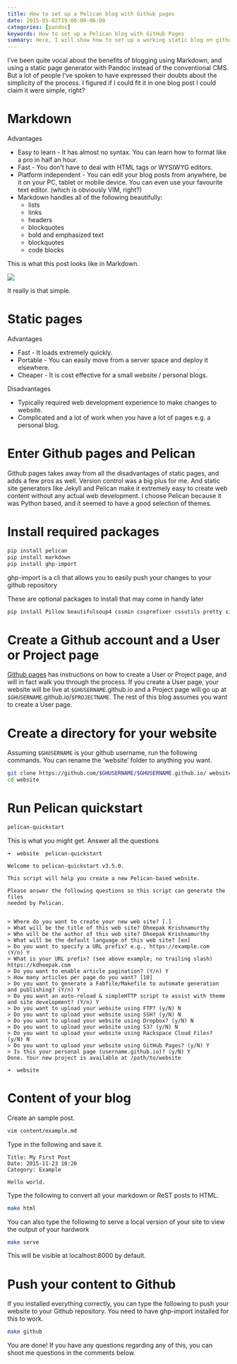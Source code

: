 ```yaml
---
title: How to set up a Pelican blog with Github pages
date: 2015-05-02T19:00:00-06:00
categories: [pandoc]
keywords: How to set up a Pelican blog with GitHub Pages
summary: Here, I will show how to set up a working static blog on github pages using Pelican. Pelican is a static site generator, written in Python ...
---
```


I've been quite vocal about the benefits of blogging using Markdown, and using a static page generator with Pandoc instead of the conventional CMS.
But a lot of people I've spoken to have expressed their doubts about the simplicity of the process.
I figured if I could fit it in one blog post I could claim it were simple, right?

# Markdown

Advantages

- Easy to learn - It has almost no syntax. You can learn how to format like a pro in half an hour.
- Fast - You don't have to deal with HTML tags or WYSIWYG editors.
- Platform independent - You can edit your blog posts from anywhere, be it on your PC, tablet or mobile device.
  You can even use your favourite text editor. (which is obviously VIM, right?)
- Markdown handles all of the following beautifully:
  - lists
  - links
  - headers
  - blockquotes
  - bold and emphasized text
  - blockquotes
  - code blocks

This is what this post looks like in Markdown.

![](markdown-example.png)

It really is that simple.

# Static pages

Advantages

- Fast - It loads extremely quickly.
- Portable - You can easily move from a server space and deploy it elsewhere.
- Cheaper - It is cost effective for a small website / personal blogs.

Disadvantages

- Typically required web development experience to make changes to website.
- Complicated and a lot of work when you have a lot of pages e.g. a personal blog.

# Enter Github pages and Pelican

Github pages takes away from all the disadvantages of static pages, and adds a few pros as well.
Version control was a big plus for me.
And static site generators like Jekyll and Pelican make it extremely easy to create web content without any actual web development.
I choose Pelican because it was Python based, and it seemed to have a good selection of themes.

# Install required packages

```bash
pip install pelican
pip install markdown
pip install ghp-import
```

ghp-import is a cli that allows you to easily push your changes to your github repository

These are optional packages to install that may come in handy later

```bash
pip install Pillow beautifulsoup4 cssmin cssprefixer cssutils pretty six smartypants typogrify webassets
```

# Create a Github account and a User or Project page

[Github pages](https://pages.github.com/) has instructions on how to create a User or Project page, and will in fact walk you through the process.
If you create a User page, your website will be live at `$GHUSERNAME`.github.io and a Project page will go up at `$GHUSERNAME`.github.io/`$PROJECTNAME`.
The rest of this blog assumes you want to create a User page.

# Create a directory for your website

Assuming `$GHUSERNAME` is your github username, run the following commands. You can rename the 'website' folder to anything you want.

```bash
git clone https://github.com/$GHUSERNAME/$GHUSERNAME.github.io/ website
cd website
```

# Run Pelican quickstart

```bash
pelican-quickstart
```

This is what you might get. Answer all the questions

    ➜  website  pelican-quickstart

    Welcome to pelican-quickstart v3.5.0.

    This script will help you create a new Pelican-based website.

    Please answer the following questions so this script can generate the files
    needed by Pelican.


    > Where do you want to create your new web site? [.]
    > What will be the title of this web site? Dheepak Krishnamurthy
    > Who will be the author of this web site? Dheepak Krishnamurthy
    > What will be the default language of this web site? [en]
    > Do you want to specify a URL prefix? e.g., https://example.com   (Y/n) Y
    > What is your URL prefix? (see above example; no trailing slash) https://kdheepak.com
    > Do you want to enable article pagination? (Y/n) Y
    > How many articles per page do you want? [10]
    > Do you want to generate a Fabfile/Makefile to automate generation and publishing? (Y/n) Y
    > Do you want an auto-reload & simpleHTTP script to assist with theme and site development? (Y/n) Y
    > Do you want to upload your website using FTP? (y/N) N
    > Do you want to upload your website using SSH? (y/N) N
    > Do you want to upload your website using Dropbox? (y/N) N
    > Do you want to upload your website using S3? (y/N) N
    > Do you want to upload your website using Rackspace Cloud Files? (y/N) N
    > Do you want to upload your website using GitHub Pages? (y/N) Y
    > Is this your personal page (username.github.io)? (y/N) Y
    Done. Your new project is available at /path/to/website

    ➜  website

# Content of your blog

Create an sample post.

```bash
vim content/example.md
```

Type in the following and save it.

    Title: My First Post
    Date: 2015-11-23 10:20
    Category: Example

    Hello world.

Type the following to convert all your markdown or ReST posts to HTML.

```bash
make html
```

You can also type the following to serve a local version of your site to view the output of your hardwork

```bash
make serve
```

This will be visible at localhost:8000 by default.

# Push your content to Github

If you installed everything correctly, you can type the following to push your website to your Github repository.
You need to have ghp-import installed for this to work.

```bash
make github
```

You are done! If you have any questions regarding any of this, you can shoot me questions in the comments below.
